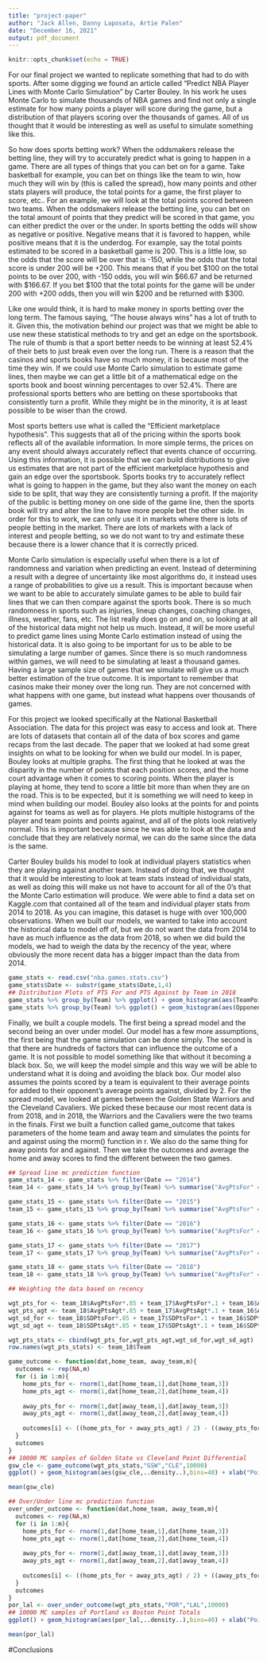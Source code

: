 ---
title: "project-paper"
author: "Jack Allen, Danny Laposata, Artie Palen"
date: "December 16, 2021"
output: pdf_document
---

```{r setup, include=FALSE}
knitr::opts_chunk$set(echo = TRUE)
```

For our final project we wanted to replicate something that had to do with sports. After some digging we found an article called "Predict NBA Player Lines with Monte Carlo Simulation" by Carter Bouley. In his work he uses Monte Carlo to simulate thousands of NBA games and find not only a single estimate for how many points a player will score during the game, but a distribution of that players scoring over the thousands of games. All of us thought that it would be interesting as well as useful to simulate something like this.

So how does sports betting work? When the oddsmakers release the betting line, they will try to accurately predict what is going to happen in a game. There are all types of things that you can bet on for a game. Take basketball for example, you can bet on things like the team to win, how much they will win by (this is called the spread), how many points and other stats players will produce, the total points for a game, the first player to score, etc.. For an example, we will look at the total points scored between two teams. When the oddsmakers release the betting line, you can bet on the total amount of points that they predict will be scored in that game, you can either predict the over or the under. In sports betting the odds will show as negative or positive. Negative means that it is favored to happen, while positive means that it is the underdog. For example, say the total points estimated to be scored in a basketball game is 200. This is a little low, so the odds that the score will be over that is -150, while the odds that the total score is under 200 will be +200. This means that if you bet $100 on the total points to be over 200, with -150 odds, you will win $66.67 and be returned with $166.67. If you bet $100 that the total points for the game will be under 200 with +200 odds, then you will win $200 and be returned with $300.

Like one would think, it is hard to make money in sports betting over the long term. The famous saying, "The house always wins" has a lot of truth to it. Given this, the motivation behind our project was that we might be able to use new these statistical methods to try and get an edge on the sportsbook. The rule of thumb is that a sport better needs to be winning at least 52.4% of their bets to just break even over the long run. There is a reason that the casinos and sports books have so much money, it is because most of the time they win. If we could use Monte Carlo simulation to estimate game lines, then maybe we can get a little bit of a mathematical edge on the sports book and boost winning percentages to over 52.4%. There are professional sports betters who are betting on these sportsbooks that consistently turn a profit. While they might be in the minority, it is at least possible to be wiser than the crowd.

Most sports betters use what is called the "Efficient marketplace hypothesis". This suggests that all of the pricing within the sports book reflects all of the available information. In more simple terms, the prices on any event should always accurately reflect that events chance of occurring. Using this information, it is possible that we can build distributions to give us estimates that are not part of the efficient marketplace hypothesis and gain an edge over the sportsbook. Sports books try to accurately reflect what is going to happen in the game, but they also want the money on each side to be split, that way they are consistently turning a profit. If the majority of the public is betting money on one side of the game line, then the sports book will try and alter the line to have more people bet the other side. In order for this to work, we can only use it in markets where there is lots of people betting in the market. There are lots of markets with a lack of interest and people betting, so we do not want to try and estimate these because there is a lower chance that it is correctly priced.

Monte Carlo simulation is especially useful when there is a lot of randomness and variation when predicting an event. Instead of determining a result with a degree of uncertainty like most algorithms do, it instead uses a range of probabilities to give us a result. This is important because when we want to be able to accurately simulate games to be able to build fair lines that we can then compare against the sports book. There is so much randomness in sports such as injuries, lineup changes, coaching changes, illness, weather, fans, etc. The list really does go on and on, so looking at all of the historical data might not help us much. Instead, it will be more useful to predict game lines using Monte Carlo estimation instead of using the historical data. It is also going to be important for us to be able to be simulating a large number of games. Since there is so much randomness within games, we will need to be simulating at least a thousand games. Having a large sample size of games that we simulate will give us a much better estimation of the true outcome. It is important to remember that casinos make their money over the long run. They are not concerned with what happens with one game, but instead what happens over thousands of games.

For this project we looked specifically at the National Basketball Association. The data for this project was easy to access and look at. There are lots of datasets that contain all of the data of box scores and game recaps from the last decade. The paper that we looked at had some great insights on what to be looking for when we build our model. In is paper, Bouley looks at multiple graphs. The first thing that he looked at was the disparity in the number of points that each position scores, and the home court advantage when it comes to scoring points. When the player is playing at home, they tend to score a little bit more than when they are on the road. This is to be expected, but it is something we will need to keep in mind when building our model. Bouley also looks at the points for and points against for teams as well as for players. He plots multiple histograms of the player and team points and points against, and all of the plots look relatively normal. This is important because since he was able to look at the data and conclude that they are relatively normal, we can do the same since the data is the same.  

Carter Bouley builds his model to look at individual players statistics when they are playing against another team. Instead of doing that, we thought that it would be interesting to look at team stats instead of individual stats, as well as doing this will make us not have to account for all of the 0's that the Monte Carlo estimation will produce. We were able to find a data set on Kaggle.com that contained all of the team and individual player stats from 2014 to 2018. As you can imagine, this dataset is huge with over 100,000 observations. When we built our models, we wanted to take into account the historical data to model off of, but we do not want the data from 2014 to have as much influence as the data from 2018, so when we did build the models, we had to weigh the data by the recency of the year, where obviously the more recent data has a bigger impact than the data from 2014. 

```{r assumptions}
game_stats <- read.csv("nba.games.stats.csv")
game_stats$Date <- substr(game_stats$Date,1,4)
## Distribution Plots of PTS For and PTS Against by Team in 2018
game_stats %>% group_by(Team) %>% ggplot() + geom_histogram(aes(TeamPoints,..density..),bins=40) + facet_wrap(~Team)
game_stats %>% group_by(Team) %>% ggplot() + geom_histogram(aes(OpponentPoints,..density..),bins=40) + facet_wrap(~Team)
```

Finally, we built a couple models. The first being a spread model and the second being an over under model. Our model has a few more assumptions, the first being that the game simulation can be done simply. The second is that there are hundreds of factors that can influence the outcome of a game. It is not possible to model something like that without it becoming a black box. So, we will keep the model simple and this way we will be able to understand what it is doing and avoiding the black box. Our model also assumes the points scored by a team is equivalent to their average points for added to their opponent's average points against, divided by 2. For the spread model, we looked at games between the Golden State Warriors and the Cleveland Cavaliers. We picked these because our most recent data is from 2018, and in 2018, the Warriors and the Cavaliers were the two teams in the finals. First we built a function called game_outcome that takes parameters of the home team and away team and simulates the points for and against using the rnorm() function in r. We also do the same thing for away points for and against. Then we take the outcomes and average the home and away scores to find the different between the two games.

```{r spread}
## Spread line mc prediction function
game_stats_14 <- game_stats %>% filter(Date == "2014")
team_14 <- game_stats_14 %>% group_by(Team) %>% summarise("AvgPtsFor" = mean(TeamPoints),"AvgPtsAgt" = mean(OpponentPoints), "SDPtsFor" = sd(TeamPoints), "SDPtsAgt" = sd(OpponentPoints))

game_stats_15 <- game_stats %>% filter(Date == "2015")
team_15 <- game_stats_15 %>% group_by(Team) %>% summarise("AvgPtsFor" = mean(TeamPoints),"AvgPtsAgt" = mean(OpponentPoints), "SDPtsFor" = sd(TeamPoints), "SDPtsAgt" = sd(OpponentPoints))

game_stats_16 <- game_stats %>% filter(Date == "2016")
team_16 <- game_stats_16 %>% group_by(Team) %>% summarise("AvgPtsFor" = mean(TeamPoints),"AvgPtsAgt" = mean(OpponentPoints), "SDPtsFor" = sd(TeamPoints), "SDPtsAgt" = sd(OpponentPoints))

game_stats_17 <- game_stats %>% filter(Date == "2017")
team_17 <- game_stats_17 %>% group_by(Team) %>% summarise("AvgPtsFor" = mean(TeamPoints),"AvgPtsAgt" = mean(OpponentPoints), "SDPtsFor" = sd(TeamPoints), "SDPtsAgt" = sd(OpponentPoints))

game_stats_18 <- game_stats %>% filter(Date == "2018")
team_18 <- game_stats_18 %>% group_by(Team) %>% summarise("AvgPtsFor" = mean(TeamPoints), "AvgPtsAgt" = mean(OpponentPoints), "SDPtsFor" = sd(TeamPoints), "SDPtsAgt" = sd(OpponentPoints))

## Weighting the data based on recency

wgt_pts_for <- team_18$AvgPtsFor*.85 + team_17$AvgPtsFor*.1 + team_16$AvgPtsFor*.02 + team_15$AvgPtsFor*.02 + team_14$AvgPtsFor*.01
wgt_pts_agt <- team_18$AvgPtsAgt*.85 + team_17$AvgPtsAgt*.1 + team_16$AvgPtsAgt*.02 + team_15$AvgPtsAgt*.02 + team_14$AvgPtsAgt*.01
wgt_sd_for <- team_18$SDPtsFor*.85 + team_17$SDPtsFor*.1 + team_16$SDPtsFor*.02 + team_15$SDPtsFor*.02 + team_14$SDPtsFor*.01
wgt_sd_agt <- team_18$SDPtsAgt*.85 + team_17$SDPtsAgt*.1 + team_16$SDPtsAgt*.02 + team_15$SDPtsAgt*.02 + team_14$SDPtsAgt*.01

wgt_pts_stats <- cbind(wgt_pts_for,wgt_pts_agt,wgt_sd_for,wgt_sd_agt)
row.names(wgt_pts_stats) <- team_18$Team

game_outcome <- function(dat,home_team, away_team,m){
  outcomes <- rep(NA,m)
  for (i in 1:m){
    home_pts_for <- rnorm(1,dat[home_team,1],dat[home_team,3])
    home_pts_agt <- rnorm(1,dat[home_team,2],dat[home_team,4])
    
    away_pts_for <- rnorm(1,dat[away_team,1],dat[away_team,3])
    away_pts_agt <- rnorm(1,dat[away_team,2],dat[away_team,4])
    
    outcomes[i] <- ((home_pts_for + away_pts_agt) / 2) - ((away_pts_for + home_pts_agt)/2)
  }
  outcomes
}
## 10000 MC samples of Golden State vs Cleveland Point Differential
gsw_cle <- game_outcome(wgt_pts_stats,"GSW","CLE",10000)
ggplot() + geom_histogram(aes(gsw_cle,..density..),bins=40) + xlab("Point Differential Outcomes of GSW vs CLE")
```
```{r mean1}
mean(gsw_cle)
```
```{r overunder}
## Over/Under line mc prediction function
over_under_outcome <- function(dat,home_team, away_team,m){
  outcomes <- rep(NA,m)
  for (i in 1:m){
    home_pts_for <- rnorm(1,dat[home_team,1],dat[home_team,3])
    home_pts_agt <- rnorm(1,dat[home_team,2],dat[home_team,4])
    
    away_pts_for <- rnorm(1,dat[away_team,1],dat[away_team,3])
    away_pts_agt <- rnorm(1,dat[away_team,2],dat[away_team,4])
    
    outcomes[i] <- ((home_pts_for + away_pts_agt) / 2) + ((away_pts_for + home_pts_agt)/2)
  }
  outcomes
}
por_lal <- over_under_outcome(wgt_pts_stats,"POR","LAL",10000)
## 10000 MC samples of Portland vs Boston Point Totals
ggplot() + geom_histogram(aes(por_lal,..density..),bins=40) + xlab("Point Total Outcomes of POR vs LAL")
```
```{r mean2}
mean(por_lal)
```

#Conclusions
